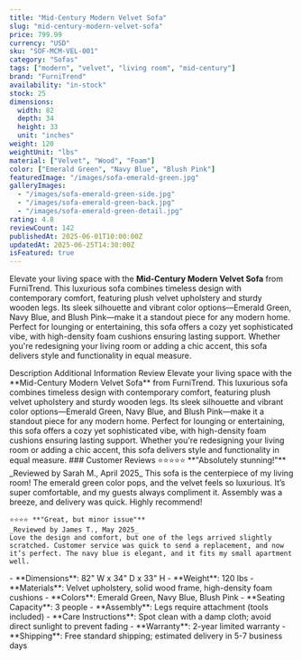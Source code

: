 ```yaml
---
title: "Mid-Century Modern Velvet Sofa"
slug: "mid-century-modern-velvet-sofa"
price: 799.99
currency: "USD"
sku: "SOF-MCM-VEL-001"
category: "Sofas"
tags: ["modern", "velvet", "living room", "mid-century"]
brand: "FurniTrend"
availability: "in-stock"
stock: 25
dimensions:
  width: 82
  depth: 34
  height: 33
  unit: "inches"
weight: 120
weightUnit: "lbs"
material: ["Velvet", "Wood", "Foam"]
color: ["Emerald Green", "Navy Blue", "Blush Pink"]
featuredImage: "/images/sofa-emerald-green.jpg"
galleryImages:
  - "/images/sofa-emerald-green-side.jpg"
  - "/images/sofa-emerald-green-back.jpg"
  - "/images/sofa-emerald-green-detail.jpg"
rating: 4.8
reviewCount: 142
publishedAt: 2025-06-01T10:00:00Z
updatedAt: 2025-06-25T14:30:00Z
isFeatured: true
---
```



Elevate your living space with the **Mid-Century Modern Velvet Sofa** from FurniTrend. This luxurious sofa combines timeless design with contemporary comfort, featuring plush velvet upholstery and sturdy wooden legs. Its sleek silhouette and vibrant color options—Emerald Green, Navy Blue, and Blush Pink—make it a standout piece for any modern home. Perfect for lounging or entertaining, this sofa offers a cozy yet sophisticated vibe, with high-density foam cushions ensuring lasting support. Whether you're redesigning your living room or adding a chic accent, this sofa delivers style and functionality in equal measure.

<Tabs defaultValue="description" class="max-w-[400px]">
  <TabsList>
    <TabsTrigger value="description">Description</TabsTrigger>
    <TabsTrigger value="info">Additional Information</TabsTrigger>
    <TabsTrigger value="review">Review</TabsTrigger>
  </TabsList>
  <TabsContent value="description">
    Elevate your living space with the **Mid-Century Modern Velvet Sofa** from FurniTrend. This luxurious sofa combines timeless design with contemporary comfort, featuring plush velvet upholstery and sturdy wooden legs. Its sleek silhouette and vibrant color options—Emerald Green, Navy Blue, and Blush Pink—make it a standout piece for any modern home. Perfect for lounging or entertaining, this sofa offers a cozy yet sophisticated vibe, with high-density foam cushions ensuring lasting support. Whether you're redesigning your living room or adding a chic accent, this sofa delivers style and functionality in equal measure.
  </TabsContent>
  <TabsContent value="info">
    ### Customer Reviews
    ⭐️⭐️⭐️⭐️⭐️ **"Absolutely stunning!"**  
    _Reviewed by Sarah M., April 2025_  
    This sofa is the centerpiece of my living room! The emerald green color pops, and the velvet feels so luxurious. It’s super comfortable, and my guests always compliment it. Assembly was a breeze, and delivery was quick. Highly recommend!

    ⭐️⭐️⭐️⭐️ **"Great, but minor issue"**
    _Reviewed by James T., May 2025_
    Love the design and comfort, but one of the legs arrived slightly scratched. Customer service was quick to send a replacement, and now it’s perfect. The navy blue is elegant, and it fits my small apartment well.

  </TabsContent>
  <TabsContent value="review">
    - **Dimensions**: 82" W x 34" D x 33" H
    - **Weight**: 120 lbs
    - **Materials**: Velvet upholstery, solid wood frame, high-density foam cushions
    - **Colors**: Emerald Green, Navy Blue, Blush Pink
    - **Seating Capacity**: 3 people
    - **Assembly**: Legs require attachment (tools included)
    - **Care Instructions**: Spot clean with a damp cloth; avoid direct sunlight to prevent fading
    - **Warranty**: 2-year limited warranty
    - **Shipping**: Free standard shipping; estimated delivery in 5-7 business days
    </TabsContent>
</Tabs>
